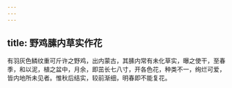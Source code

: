 ```yaml
---
---
---
```

title: 野鸡膆内草实作花
---



有羽灰色鳞纹重可斤许之野鸡，出内蒙古，其膆内常有未化草实，曝之使干，至春季，和以泥，植之盆中，月余，即茁长七八寸，开各色花，种类不一，绚烂可爱，皆内地所未见者。惟秋后结实，较前渐细，明春即不能复花。